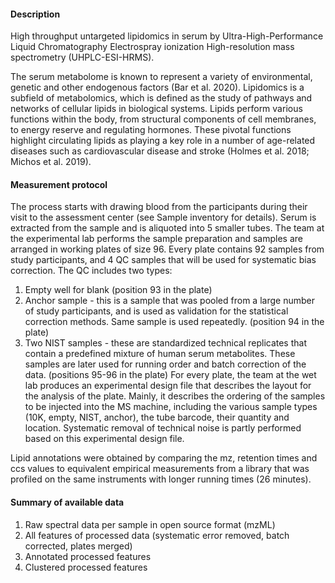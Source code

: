 #### Description

High throughput untargeted lipidomics in serum by Ultra-High-Performance Liquid Chromatography Electrospray ionization High-resolution mass spectrometry (UHPLC-ESI-HRMS).

The serum metabolome is known to represent a variety of environmental, genetic and other endogenous factors (Bar et al. 2020). Lipidomics is a subfield of metabolomics, which is defined as the study of pathways and networks of cellular lipids in biological systems. Lipids perform various functions within the body, from structural components of cell membranes, to energy reserve and regulating hormones. These pivotal functions highlight circulating lipids as playing a key role in a number of age-related diseases such as cardiovascular disease and stroke (Holmes et al. 2018; Michos et al. 2019).

#### Measurement protocol

The process starts with drawing blood from the participants during their visit to the assessment center (see Sample inventory for details). Serum is extracted from the sample and is aliquoted into 5 smaller tubes.
The team at the experimental lab performs the sample preparation and samples are arranged in working plates of size 96.
Every plate contains 92 samples from study participants, and 4 QC samples that will be used for systematic bias correction. The QC includes two types:
1. Empty well for blank (position 93 in the plate)
2. Anchor sample - this is a sample that was pooled from a large number of study participants, and is used as validation for the statistical correction methods. Same sample is used repeatedly. (position 94 in the plate)
3. Two NIST samples - these are standardized technical replicates that contain a predefined mixture of human serum metabolites. These samples are later used for running order and batch correction of the data. (positions 95-96 in the plate)
For every plate, the team at the wet lab produces an experimental design file that describes the layout for the analysis of the plate. Mainly, it describes the ordering of the samples to be injected into the MS machine, including the various sample types (10K, empty, NIST, anchor), the tube barcode, their quantity and location. Systematic removal of technical noise is partly performed based on this experimental design file.

Lipid annotations were obtained by comparing the mz, retention times and ccs values to equivalent empirical measurements from a library that was profiled on the same instruments with longer running times (26 minutes).

#### Summary of available data

1. Raw spectral data per sample in open source format (mzML)
2. All features of processed data (systematic error removed, batch corrected, plates merged)
3. Annotated processed features
4. Clustered processed features

